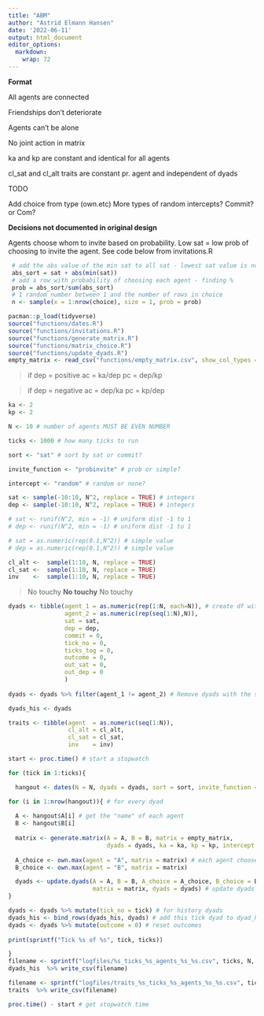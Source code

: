 ```yaml
---
title: "ABM"
author: "Astrid Elmann Hansen"
date: '2022-06-11'
output: html_document
editor_options: 
  markdown: 
    wrap: 72
---
```


**Format**

All agents are connected

Friendships don't deteriorate

Agents can't be alone

No joint action in matrix

ka and kp are constant and identical for all agents

cl_sat and cl_alt traits are constant pr. agent and independent of dyads


TODO 

Add choice from type (own.etc)
More types of random intercepts?
Commit? or Com?


**Decisions not documented in original design**

Agents choose whom to invite based on probability. Low sat = low prob
of choosing to invite the agent. See code below from invitations.R

```r
 # add the abs value of the min sat to all sat - lowest sat value is now 0
 abs_sort = sat + abs(min(sat))
 # add a row with probability of choosing each agent - finding %
 prob = abs_sort/sum(abs_sort) 
 # 1 random number between 1 and the number of rows in choice
 n <- sample(x = 1:nrow(choice), size = 1, prob = prob) 
```


```r
pacman::p_load(tidyverse)
source("functions/dates.R")
source("functions/invitations.R")
source("functions/generate_matrix.R")
source("functions/matrix_choice.R")
source("functions/update_dyads.R")
empty_matrix <- read_csv("functions/empty_matrix.csv", show_col_types = FALSE)
```

>if dep = positive 
>ac = ka/dep 
>pc = dep/kp

>if dep = negative 
>ac = dep/ka 
>pc = kp/dep

```r
ka <- 2
kp <- 2

N <- 10 # number of agents MUST BE EVEN NUMBER

ticks <- 1000 # how many ticks to run

sort <- "sat" # sort by sat or commit?

invite_function <- "probinvite" # prob or simple?

intercept <- "random" # random or none?


```

```r
sat <- sample(-10:10, N^2, replace = TRUE) # integers 
dep <- sample(-10:10, N^2, replace = TRUE) # integers 

# sat <- runif(N^2, min = -1) # uniform dist -1 to 1
# dep <- runif(N^2, min = -1) # uniform dist -1 to 1

# sat = as.numeric(rep(0.1,N^2)) # simple value
# dep = as.numeric(rep(0.1,N^2)) # simple value

```

```r
cl_alt <-  sample(1:10, N, replace = TRUE)
cl_sat <-  sample(1:10, N, replace = TRUE)
inv    <-  sample(1:10, N, replace = TRUE)
```

> No touchy
**No touchy**
> No touchy

```r
dyads <- tibble(agent_1 = as.numeric(rep(1:N, each=N)), # create df with dyads and inital values
                agent_2 = as.numeric(rep(seq(1:N),N)),
                sat = sat,
                dep = dep,
                commit = 0,
                tick_no = 0,
                ticks_tog = 0,
                outcome = 0,
                out_sat = 0,
                out_dep = 0
                )
  
dyads <- dyads %>% filter(agent_1 != agent_2) # Remove dyads with the same agent twice

dyads_his <- dyads
```

```r
traits <- tibble(agent  = as.numeric(seq(1:N)),
                 cl_alt = cl_alt,
                 cl_sat = cl_sat,
                 inv    = inv)
```

```r
start <- proc.time() # start a stopwatch

for (tick in 1:ticks){

  hangout <- dates(N = N, dyads = dyads, sort = sort, invite_function = invite_function) # set up date pairs

for (i in 1:nrow(hangout)){ # for every dyad
  
  A <- hangout$A[i] # get the "name" of each agent
  B <- hangout$B[i]
  
  matrix <- generate.matrix(A = A, B = B, matrix = empty_matrix, 
                            dyads = dyads, ka = ka, kp = kp, intercept = intercept) # generate matrix
  
  A_choice <- own.max(agent = "A", matrix = matrix) # each agent chooses
  B_choice <- own.max(agent = "B", matrix = matrix)

  dyads <- update.dyads(A = A, B = B, A_choice = A_choice, B_choice = B_choice, 
                        matrix = matrix, dyads = dyads) # update dyads with new outcomes, tick_tog, sat and dep
}

dyads <- dyads %>% mutate(tick_no = tick) # for history dyads
dyads_his <- bind_rows(dyads_his, dyads) # add this tick dyad to dyad_his
dyads <- dyads %>% mutate(outcome = 0) # reset outcomes
  
print(sprintf("Tick %s of %s", tick, ticks))

}
filename <- sprintf("logfiles/%s_ticks_%s_agents_%s_%s.csv", ticks, N, sort, invite_function)
dyads_his  %>% write_csv(filename)

filename <- sprintf("logfiles/traits_%s_ticks_%s_agents_%s_%s.csv", ticks, N, sort, invite_function)
traits  %>% write_csv(filename)

proc.time() - start # get stopwatch time
```
